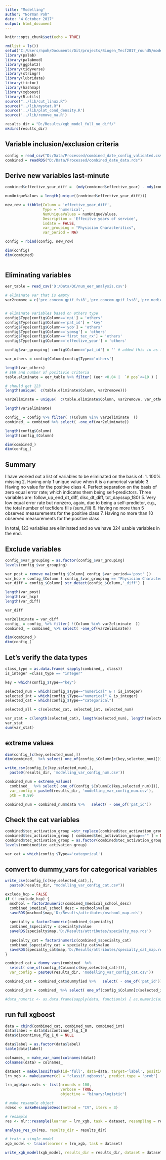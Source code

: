 ```yaml
---
title: "Modelling"
author: "Norman Poh"
date: "4 October 2017"
output: html_document
---
```


```r
knitr::opts_chunk$set(echo = TRUE)
```

```r
rm(list = ls())
setwd("C:/Users/npoh/Documents/Git/projects/Biogen_Tecf2017_round5/modelling")
library(palab)
library(palabmod)
library(ggplot2)
library(tidyverse)
library(stringr)
library(lubridate)
library(tictoc)
library(hashmap)
library(xgboost)
library(R.utils)
source("../lib/cut_linux.R")
source("../lib/mystat.R")
source('../lib/plot_cond_density.R')
source('../lib/remove_na.R')
```

```r
results_dir = "D:/Results/xgb_model_full_no_diff/"
mkdirs(results_dir)
```

## Variable inclusion/exclusion criteria
```r
config = read_csv("D:/Data/Processed/combined_date_config_validated.csv")
combined = readRDS("D:/Data/Processed/combined_date_data.rds")
```

## Derive new variables last-minute
```r
combined$effective_year_diff =  (mdy(combined$effective_year) - mdy(combined$idx_dt))/365.25

numUniqueValues = length(unique((combined$effective_year_diff)))

new_row = tibble(Column = 'effective_year_diff',
                 Type = 'numerical',
                 NumUniqueValues = numUniqueValues,
                 Description = 'Effecitve years of service',
                 isdate = FALSE,
                 var_grouping = "Physician Characteritics",
                 var_period = NA)

config = rbind(config, new_row)

dim(config)
dim(combined)
       
```

##  Eliminating variables
```r
eer_table = read_csv('D:/Data/QC/num_eer_analysis.csv')

# eliminate var that is empty
var2remove = c('pre_concom_gpif_fst8','pre_concom_gpif_lst8','pre_medication_fst11','pre_medication_lst11','pre_medication_fst13','pre_medication_lst13','pre_concom_gpif_fst8_diff','pre_concom_gpif_lst8_diff','pre_medication_fst11_diff','pre_medication_lst11_diff','pre_medication_fst13_diff','pre_medication_lst13_diff','pre_script_fst_diff','pre_script_lst_dayssup_diff','post_script_lst_dayssup_diff','pre_concom_gpif_num8','pre_medication_num11','pre_medication_num13','pre_concom_ndc_fst4_diff','pre_concom_ndc_lst4_diff')


# eliminate variables based on others type
config$Type[config$Column=='npi'] = 'others'
config$Type[config$Column=='pat_id'] = 'key'
config$Type[config$Column=='yob'] = 'others'
config$Type[config$Column=='yomsg'] = 'others'
config$Type[config$Column=='first_tec_rx'] = 'others'
config$Type[config$Column=='effective_year'] = 'others'

config$var_grouping[ config$Column=='pat_id'] = '' # added this in as the var_grouping info is wrong!

var_others = config$Column[config$Type=='others']

length(var_others)
# EER and number of positivie criteria
table.eliminate = eer_table %>% filter( (eer <0.04 |  `# pos`<=10 ) )

# should get 123
length(unique(  c(table.eliminate$Column, var2remove)))

var2eliminate = unique(  c(table.eliminate$Column, var2remove, var_others) )

length(var2eliminate)  

config_ = config %>% filter( !(Column %in% var2eliminate  )) 
combined_ = combined %>% select( -one_of(var2eliminate))

length(config$Column)  
length(config_$Column) 

dim(combined_)
dim(config_) 
```
## Summary

I have worked out a list of variables to be eliminated on the basis of:
1.	100% missing
2.	Having only 1 unique value when it is a numerical variable 
3.	Having no value for the positive class
4.	Perfect separation on the basis of zero equal error rate; which indicates them being self-predictors. Three variables are: follow_up_end_dt_diff, disc_dt_diff, tot_dayssup_180)
5.	Very low equal error rate but nonzero, again, due to being a self-predictor, e.g., the total number of tecfidera fills (sum_fill)
6.	Having no more than 5 observed measurements for the positive class
7.	Having no more than 10 observed measurements for the positive class

In total, 123 variables are eliminated and so we have 324 usable variables in the end.

## Exclude variables

```r
config_$var_grouping = as.factor(config_$var_grouping)
levels(config_$var_grouping)

var_post = remove_na(config_$Column[ config_$var_period=='post' ])
var_hcp = config_$Column [ config_$var_grouping == "Physician Characteritics" ]
var_diff = config_$Column[ str_detect(config_$Column,'_diff') ]

length(var_post)
length(var_hcp)
length(var_diff)

var_diff

var2eliminate = var_diff
config_ = config_ %>% filter( !(Column %in% var2eliminate  )) 
combined_ = combined_ %>% select( -one_of(var2eliminate))

dim(combined_)
dim(config_) 

```

## Let's verify the data types

```r
class_type = as.data.frame( sapply(combined_, class))
is_integer =class_type == "integer"

key = which(config_$Type=="key")

selected_num = which(config_$Type=="numerical" & ! is_integer)
selected_int = which(config_$Type=="numerical" & is_integer)
selected_cat = which(config_$Type=="categorical")

selected_all = c(selected_cat, selected_int, selected_num)

var_stat = c(length(selected_cat), length(selected_num), length(selected_int))
var_stat
sum(var_stat)

```
## extreme values

```r
dim(config_[c(key,selected_num),])
dim(combined_  %>% select( one_of(config_$Column[c(key,selected_num)])))

write_csv(config_[c(key,selected_num),], 
  paste0(results_dir, 'modelling_var_config_num.csv'))

combined_num = extreme_values(
  combined_  %>% select( one_of(config_$Column[c(key,selected_num)])),
  var_config = paste0(results_dir, 'modelling_var_config_num.csv'),
  pth = 0.99)

combined_num = combined_num$data %>%   select( - one_of('pat_id'))
```

## Check the cat variables

```r
combined$tec_activation_group =str_replace(combined$tec_activation_group,'\\r','')
combined$tec_activation_group [ combined$tec_activation_group=="" ] = NA
combined$tec_activation_group = as.factor(combined$tec_activation_group)
levels(combined$tec_activation_group)

var_cat = which(config_$Type=='categorical')

```

## convert to dummy_vars for categorical variables
```r

write_csv(config_[c(key,selected_cat),],
  paste0(results_dir, "modelling_var_config_cat.csv"))

exclude_hcp = FALSE
if (! exclude_hcp) {
  mschool = factor2numeric(combined_$medical_school_desc)
  combined_$medical_school_desc = mschool$value
  saveRDS(mschool$map,'D:/Results/attributes/mschool_map.rds')
  
  specialty = factor2numeric(combined_$specialty)
  combined_$specialty = specialty$value
  saveRDS(specialty$map,'D:/Results/attributes/specialty_map.rds')
  
  specialty_cat = factor2numeric(combined_$specialty_cat)
  combined_$specialty_cat = specialty_cat$value
  saveRDS(specialty_cat$map,'D:/Results/attributes/specialty_cat_map.rds')
}

combined_cat = dummy_vars(combined_ %>% 
  select( one_of(config_$Column[c(key,selected_cat)])),
  var_config = paste0(results_dir, 'modelling_var_config_cat.csv'))

combined_cat = combined_cat$dummyfied %>%   select( - one_of('pat_id'))

combined_int = combined_ %>% select( one_of(config_$Column[c(selected_int)]))

#data_numeric <- as.data.frame(sapply(data, function(x) { as.numeric(as.character(x))}))

```

## run full xgboost

```r
data = cbind(combined_cat, combined_num, combined_int)
data$label = data$discontinue_flg_1_0
data$discontinue_flg_1_0 = NULL

data$label = as.factor(data$label)
table(data$label)

colnames_ = make_var_name(colnames(data))
colnames(data) = colnames_

dataset = makeClassifTask(id='full', data=data, target='label', positive=1)
lrn_xgb <- makeLearner(cl = "classif.xgboost", predict.type = "prob")

lrn_xgb$par.vals <- list(nrounds = 100,
                         verbose = TRUE,
                         objective = "binary:logistic")

# make resample object
rdesc <- makeResampleDesc(method = "CV", iters = 3)

# resample
res <- mlr::resample(learner = lrn_xgb, task = dataset, resampling = rdesc)

analyse_res_cv(res, results_dir = results_dir)

# train a single model
xgb_model <- train(learner = lrn_xgb, task = dataset)

write_xgb_model(xgb_model, results_dir = results_dir, dataset = dataset)


```

## 

```r
```